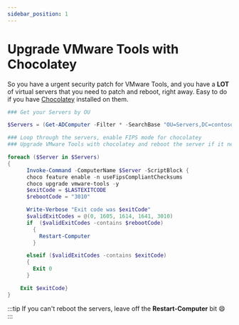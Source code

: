 ```yaml
---
sidebar_position: 1
---
```


# Upgrade VMware Tools with Chocolatey

So you have a urgent security patch for VMware Tools, and you have a **LOT** of virtual servers that you need to patch and reboot, right away.
Easy to do if you have [Chocolatey](https://chocolatey.org) installed on them.

```powershell
### Get your Servers by OU

$Servers = (Get-ADComputer -Filter * -SearchBase "OU=Servers,DC=contoso,DC=com").Name

### Loop through the servers, enable FIPS mode for chocolatey
### Upgrade VMware Tools with chocolatey and reboot the server if it needs it.

foreach ($Server in $Servers)
{
      Invoke-Command -ComputerName $Server -ScriptBlock {
      choco feature enable -n useFipsCompliantChecksums
      choco upgrade vmware-tools -y
      $exitCode = $LASTEXITCODE
      $rebootCode = "3010"

      Write-Verbose "Exit code was $exitCode"
      $validExitCodes = @(0, 1605, 1614, 1641, 3010)
      if  ($validExitCodes -contains $rebootCode)
        {
          Restart-Computer
        }

      elseif ($validExitCodes -contains $exitCode)
      {
        Exit 0
      }

    Exit $exitCode}
}
```
:::tip
If you can't reboot the servers, leave off the **Restart-Computer** bit :smile:
:::
